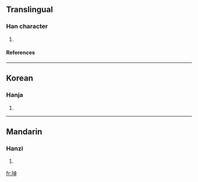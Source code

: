 ==Translingual==
===Han character===
{{Han char|rn=96|rad=玉|as=08|sn=12|four=|canj=一土卜日十 (MGYAJ)}}
# {{defn|Han|sort=玉08}}
====References====
{{Han ref|kx=0736.080|dkj=21084|hdz=21121.060|uh=7438|ud=29752}}

----
==Korean==
===Hanja===
{{ko-hanja|hangeul=탁|eumhun=|rv=tak|mr=t'ak|y=thak}}
# {{defn|Korean}}

----
==Mandarin==
===Hanzi===
{{cmn-hanzi|pin=[[zhuó]] (zhuo2)|wg=cho<sup>2</sup>}}
# {{defn|Mandarin}}

[[fr:琸]]